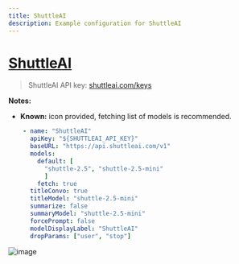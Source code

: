 ```yaml
---
title: ShuttleAI
description: Example configuration for ShuttleAI
---
```


# [ShuttleAI](https://shuttleai.com/)

> ShuttleAI API key: [shuttleai.com/keys](https://shuttleai.com/keys)

**Notes:**

- **Known:** icon provided, fetching list of models is recommended.

```yaml
    - name: "ShuttleAI"
      apiKey: "${SHUTTLEAI_API_KEY}"
      baseURL: "https://api.shuttleai.com/v1"
      models:
        default: [
          "shuttle-2.5", "shuttle-2.5-mini"
          ]
        fetch: true
      titleConvo: true
      titleModel: "shuttle-2.5-mini"
      summarize: false
      summaryModel: "shuttle-2.5-mini"
      forcePrompt: false
      modelDisplayLabel: "ShuttleAI"
      dropParams: ["user", "stop"]
```

![image](https://github.com/TrinhNgocThanh/mylinks.com.vn/assets/32828263/a694e6d0-5663-4c89-92b5-887742dca876)
